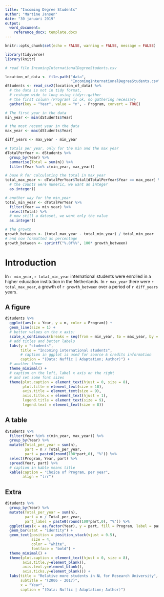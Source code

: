 ---
title: "Incoming Degree Students"
author: "Martine Jansen"
date: "30 januari 2019"
output:
  word_document:
    reference_docx: template.docx
---

```{r setup, include=FALSE}
knitr::opts_chunk$set(echo = FALSE, warning = FALSE, message = FALSE)

library(tidyverse)
library(knitr)

```

```{r readData}

# read file IncomingInternationalDegreeStudents.csv

location_of_data <- file.path("data",
                              "IncomingInternationalDegreeStudents.csv")
dStudents <- read_csv2(location_of_data) %>%
  # the data is not in tidy format,
  # reshape wide to long using tidyr::gather
  # the first column (Program) is ok, no gathering necessary
  gather(key = "Year", value = "n", - Program, convert = TRUE)

```



```{r calculations}

# The first year in the data
min_year <- min(dStudents$Year)

# the most recent year in the data
max_year <- max(dStudents$Year)

diff_years <- max_year - min_year

# totals per year, only for the min and the max year
dTotalPerYear <- dStudents %>%
  group_by(Year) %>%
  summarise(Total = sum(n)) %>%
  filter(Year %in% c(min_year, max_year))

# base R for calculating the total in max_year
total_max_year <- dTotalPerYear$Total[dTotalPerYear$Year == max_year] %>%
  # the counts were numeric, we want an integer
  as.integer()

# another way for the min_year
total_min_year <- dTotalPerYear %>%
  filter(Year == min_year) %>%
  select(Total) %>%
  # now still a dataset, we want only the value
  as.integer()

# the growth
growth_between <- (total_max_year - total_min_year) / total_min_year
# and now formatted as percentage
growth_between <- sprintf("%.0f%%", 100* growth_between)

```



# Introduction  

In `r min_year`, `r total_min_year` international students were enrolled in a higher education institution in the Netherlands. In `r max_year` there were `r total_max_year`, a growth of `r growth_between` over a period of `r diff_years` years.

## A figure

```{r plotperprogram, fig.height = 2, fig.width = 6}

dStudents %>%
  ggplot(aes(x = Year, y = n, color = Program)) +
  geom_line(size = 1) +
  # better values on the x axis:
  scale_x_continuous(breaks = seq(from = min_year, to = max_year, by = 2)) +
  # add titles and better labels
  labs(y = "students",
       title = "Incoming international students",
       # caption in ggplot is used for source & credits information
       caption = "(Data: Nuffic | Adaptation; Author)") +
  # another theme
  theme_minimal() +
  # caption on the left, label x axis on the right
  # and set some font sizes
  theme(plot.caption = element_text(hjust = 0, size = 8),
        plot.title = element_text(size = 10),
        axis.title = element_text(size = 9),
        axis.title.x = element_text(hjust = 1),
        legend.title = element_text(size = 9),
        legend.text = element_text(size = 8))


```


## A table  
  

```{r}
dStudents %>%
  filter(Year %in% c(min_year, max_year)) %>%
  group_by(Year) %>%
  mutate(Total_per_year = sum(n),
         part = n / Total_per_year,
         part = paste0(round(100*part,0), "%")) %>%
  select(Program, Year, part) %>%
  spread(Year, part) %>%
  # caption in kable means title
  kable(caption = "Choice of Program, per year",
        align = "lrr")
```


## Extra

```{r, fig.width= 8}
dStudents %>%
  group_by(Year) %>%
  mutate(Total_per_year = sum(n),
         part = n / Total_per_year,
         part_label = paste0(round(100*part,0), "%")) %>%
  ggplot(aes(x = as.factor(Year), y = part, fill = Program, label = part_label)) +
  geom_bar(stat = "identity") +
  geom_text(position = position_stack(vjust = 0.5),
            size = 4,
            color = "white",
            fontface = "bold") +
  theme_minimal() +
  theme(plot.caption = element_text(hjust = 0, size = 8),
        axis.title.y=element_blank(),
        axis.text.y=element_blank(),
        axis.ticks.y=element_blank()) +
  labs(title = "Relative more students in NL for Research University",
       subtitle = "(2006 - 2017)",
       x = "Year",
       caption = "(Data: Nuffic | Adaptation; Author)")

```
